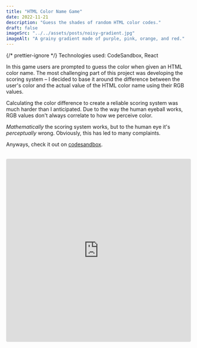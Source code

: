 ```yaml
---
title: "HTML Color Name Game"
date: 2022-11-21
description: "Guess the shades of random HTML color codes."
draft: false
imageSrc: "../../assets/posts/noisy-gradient.jpg"
imageAlt: "A grainy gradient made of purple, pink, orange, and red."
---
```



{/* prettier-ignore */}
<Note type="device-alternate">Technologies used: CodeSandbox, React</Note>

In this game users are prompted to guess the color when given an HTML color name. The most challenging part of this project was developing the scoring system – I decided to base it around the difference between the user's color and the actual value of the HTML color name using their RGB values.

Calculating the color difference to create a reliable scoring system was much harder than I anticipated. Due to the way the human eyeball works, RGB values don't always correlate to how we perceive color.

_Mathematically_ the scoring system works, but to the human eye it's _perceptually_ wrong. Obviously, this has led to many complaints.

Anyways, check it out on [codesandbox](https://codesandbox.io/s/colormatch-bi3jrb).

<br />

<iframe
  src="https://codesandbox.io/embed/colormatch-bi3jrb?fontsize=14&hidenavigation=1&theme=dark&view=preview"
  style="width:100%; height:500px; border:0; border-radius: 4px; overflow:hidden;"
  title="colormatch"
  allow="accelerometer; ambient-light-sensor; camera; encrypted-media; geolocation; gyroscope; hid; microphone; midi; payment; usb; vr; xr-spatial-tracking"
  sandbox="allow-forms allow-modals allow-popups allow-presentation allow-same-origin allow-scripts"
></iframe>

<br />
<br />
<br />
